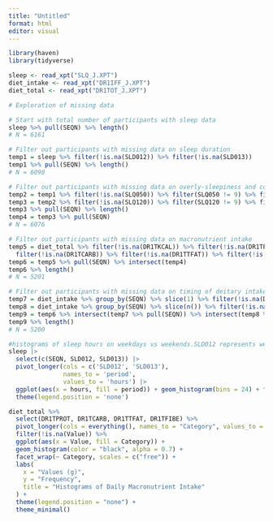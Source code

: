 ```yaml
---
title: "Untitled"
format: html
editor: visual
---
```


```r
library(haven)
library(tidyverse)
```

```r
sleep <- read_xpt("SLQ_J.XPT")
diet_intake <- read_xpt("DR1IFF_J.XPT")
diet_total <- read_xpt("DR1TOT_J.XPT")
```

```r
# Exploration of missing data 

# Start with total number of participants with sleep data
sleep %>% pull(SEQN) %>% length()
# N = 6161

# Filter out participants with missing data on sleep duration
temp1 = sleep %>% filter(!is.na(SLD012)) %>% filter(!is.na(SLD013))
temp1 %>% pull(SEQN) %>% length()
# N = 6090

# Filter out participants with missing data on overly-sleepiness and consulting a doctor
temp2 = temp1 %>% filter(!is.na(SLQ050)) %>% filter(SLQ050 != 9) %>% filter(SLQ050 != 7) 
temp3 = temp2 %>% filter(!is.na(SLQ120)) %>% filter(SLQ120 != 9) %>% filter(SLQ120 != 7) 
temp3 %>% pull(SEQN) %>% length()
temp4 = temp3 %>% pull(SEQN)
# N = 6076

# Filter out participants with missing data on macronutrient intake
temp5 = diet_total %>% filter(!is.na(DR1TKCAL)) %>% filter(!is.na(DR1TPROT)) %>% 
  filter(!is.na(DR1TCARB)) %>% filter(!is.na(DR1TTFAT)) %>% filter(!is.na(DR1TFIBE)) 
temp6 = temp5 %>% pull(SEQN) %>% intersect(temp4) 
temp6 %>% length()
# N = 5201

# Filter out participants with missing data on timing of deitary intake
temp7 = diet_intake %>% group_by(SEQN) %>% slice(1) %>% filter(!is.na(DR1_020)) 
temp8 = diet_intake %>% group_by(SEQN) %>% slice(n()) %>% filter(!is.na(DR1_020))
temp9 = temp6 %>% intersect(temp7 %>% pull(SEQN)) %>% intersect(temp8 %>% pull(SEQN))
temp9 %>% length()
# N = 5200

```

```r
#histograms of sleep hours on weekdays vs weekends.SLD012 represents week days and SLD013 weekends.
sleep |> 
  select(c(SEQN, SLD012, SLD013)) |>
  pivot_longer(cols = c('SLD012', 'SLD013'),
               names_to = 'period',
               values_to = 'hours') |>
  ggplot(aes(x = hours, fill = period)) + geom_histogram(bins = 24) + facet_grid(period~.) +
  theme(legend.position = 'none')
```

```r
diet_total %>%
  select(DR1TPROT, DR1TCARB, DR1TTFAT, DR1TFIBE) %>%
  pivot_longer(cols = everything(), names_to = "Category", values_to = "Value") %>%
  filter(!is.na(Value)) %>%
  ggplot(aes(x = Value, fill = Category)) +
  geom_histogram(color = "black", alpha = 0.7) +
  facet_wrap(~ Category, scales = c("free")) +
  labs(
    x = "Values (g)",
    y = "Frequency",
    title = "Histograms of Daily Macronutrient Intake"
  ) +
  theme(legend.position = "none") +
  theme_minimal()
```
